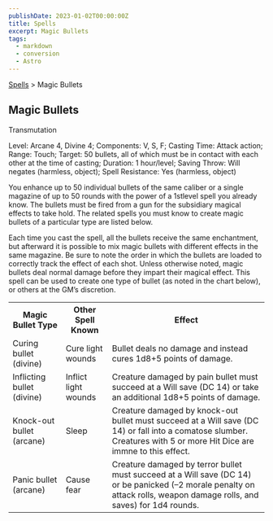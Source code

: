 ```yaml
---
publishDate: 2023-01-02T00:00:00Z
title: Spells
excerpt: Magic Bullets
tags:
  - markdown
  - conversion
  - Astro
---
```


[Spells](arcana-d20-srd-spells-index) > Magic Bullets

## Magic Bullets

Transmutation

Level: Arcane 4, Divine 4; Components: V, S, F; Casting Time: Attack action;
Range: Touch; Target: 50 bullets, all of which must be in contact with each
other at the time of casting; Duration: 1 hour/level; Saving Throw: Will
negates (harmless, object); Spell Resistance: Yes (harmless, object)

You enhance up to 50 individual bullets of the same caliber or a single
magazine of up to 50 rounds with the power of a 1stlevel spell you already
know. The bullets must be fired from a gun for the subsidiary magical effects
to take hold. The related spells you must know to create magic bullets of a
particular type are listed below.

Each time you cast the spell, all the bullets receive the same enchantment,
but afterward it is possible to mix magic bullets with different effects in
the same magazine. Be sure to note the order in which the bullets are loaded
to correctly track the effect of each shot. Unless otherwise noted, magic
bullets deal normal damage before they impart their magical effect. This spell
can be used to create one type of bullet (as noted in the chart below), or
others at the GM’s discretion.


<table> <tr><th>Magic Bullet Type</th><th>Other Spell Known</th><th>Effect</th></tr> <tr><td>Curing bullet (divine)</td><td>Cure light wounds</td><td>Bullet deals no damage and instead cures 1d8+5 points of damage.</td></tr> <tr class="shaded"><td>Inflicting bullet (divine)</td><td>Inflict light wounds</td><td>Creature damaged by pain bullet must succeed at a Will save (DC 14) or take an additional 1d8+5 points of damage.</td></tr> <tr><td>Knock-out bullet (arcane)</td><td>Sleep</td><td>Creature damaged by knock-out bullet must succeed at a Will save (DC 14) or fall into a comatose slumber. Creatures with 5 or more Hit Dice are immne to this effect.</td></tr> <tr class="shaded"><td>Panic bullet (arcane)</td><td>Cause fear</td><td>Creature damaged by terror bullet must succeed at a Will save (DC 14) or be panicked (–2 morale penalty on attack rolls, weapon damage rolls, and saves) for 1d4 rounds.</td></tr> </table>



